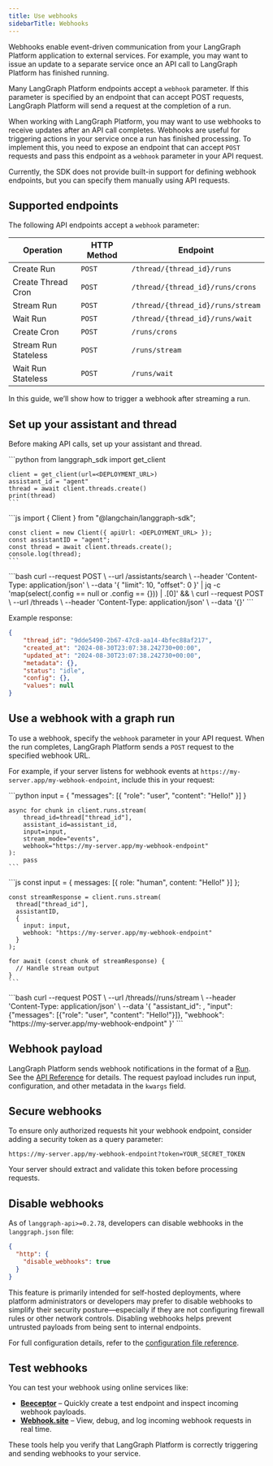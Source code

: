 ```yaml
---
title: Use webhooks
sidebarTitle: Webhooks
---
```


Webhooks enable event-driven communication from your LangGraph Platform application to external services. For example, you may want to issue an update to a separate service once an API call to LangGraph Platform has finished running.

Many LangGraph Platform endpoints accept a `webhook` parameter. If this parameter is specified by an endpoint that can accept POST requests, LangGraph Platform will send a request at the completion of a run.

When working with LangGraph Platform, you may want to use webhooks to receive updates after an API call completes. Webhooks are useful for triggering actions in your service once a run has finished processing. To implement this, you need to expose an endpoint that can accept `POST` requests and pass this endpoint as a `webhook` parameter in your API request.

Currently, the SDK does not provide built-in support for defining webhook endpoints, but you can specify them manually using API requests.

## Supported endpoints

The following API endpoints accept a `webhook` parameter:

| Operation            | HTTP Method | Endpoint                          |
|----------------------|-------------|-----------------------------------|
| Create Run           | `POST`      | `/thread/{thread_id}/runs`        |
| Create Thread Cron   | `POST`      | `/thread/{thread_id}/runs/crons`  |
| Stream Run           | `POST`      | `/thread/{thread_id}/runs/stream` |
| Wait Run             | `POST`      | `/thread/{thread_id}/runs/wait`   |
| Create Cron          | `POST`      | `/runs/crons`                     |
| Stream Run Stateless | `POST`      | `/runs/stream`                    |
| Wait Run Stateless   | `POST`      | `/runs/wait`                      |

In this guide, we’ll show how to trigger a webhook after streaming a run.

## Set up your assistant and thread

Before making API calls, set up your assistant and thread.

<Tabs>
  <Tab title="Python">
    ```python
    from langgraph_sdk import get_client
    
    client = get_client(url=<DEPLOYMENT_URL>)
    assistant_id = "agent"
    thread = await client.threads.create()
    print(thread)
    ```
  </Tab>
  <Tab title="JavaScript">
    ```js
    import { Client } from "@langchain/langgraph-sdk";
    
    const client = new Client({ apiUrl: <DEPLOYMENT_URL> });
    const assistantID = "agent";
    const thread = await client.threads.create();
    console.log(thread);
    ```
  </Tab>
  <Tab title="CURL">
    ```bash
    curl --request POST \
        --url <DEPLOYMENT_URL>/assistants/search \
        --header 'Content-Type: application/json' \
        --data '{ "limit": 10, "offset": 0 }' | jq -c 'map(select(.config == null or .config == {})) | .[0]' && \
    curl --request POST \
        --url <DEPLOYMENT_URL>/threads \
        --header 'Content-Type: application/json' \
        --data '{}'
    ```
  </Tab>
</Tabs>

Example response:

```json
{
    "thread_id": "9dde5490-2b67-47c8-aa14-4bfec88af217",
    "created_at": "2024-08-30T23:07:38.242730+00:00",
    "updated_at": "2024-08-30T23:07:38.242730+00:00",
    "metadata": {},
    "status": "idle",
    "config": {},
    "values": null
}
```

## Use a webhook with a graph run

To use a webhook, specify the `webhook` parameter in your API request. When the run completes, LangGraph Platform sends a `POST` request to the specified webhook URL.

For example, if your server listens for webhook events at `https://my-server.app/my-webhook-endpoint`, include this in your request:

<Tabs>
  <Tab title="Python">
    ```python
    input = { "messages": [{ "role": "user", "content": "Hello!" }] }
    
    async for chunk in client.runs.stream(
        thread_id=thread["thread_id"],
        assistant_id=assistant_id,
        input=input,
        stream_mode="events",
        webhook="https://my-server.app/my-webhook-endpoint"
    ):
        pass
    ```
  </Tab>
  <Tab title="JavaScript">
    ```js
    const input = { messages: [{ role: "human", content: "Hello!" }] };
    
    const streamResponse = client.runs.stream(
      thread["thread_id"],
      assistantID,
      {
        input: input,
        webhook: "https://my-server.app/my-webhook-endpoint"
      }
    );
    
    for await (const chunk of streamResponse) {
      // Handle stream output
    }
    ```
  </Tab>
  <Tab title="CURL">
    ```bash
    curl --request POST \
        --url <DEPLOYMENT_URL>/threads/<THREAD_ID>/runs/stream \
        --header 'Content-Type: application/json' \
        --data '{
            "assistant_id": <ASSISTANT_ID>,
            "input": {"messages": [{"role": "user", "content": "Hello!"}]},
            "webhook": "https://my-server.app/my-webhook-endpoint"
        }'
    ```
  </Tab>
</Tabs>

## Webhook payload

LangGraph Platform sends webhook notifications in the format of a [Run](assistants#execution). See the [API Reference](https://langchain-ai.github.io/langgraph/cloud/reference/api/server-api-ref.html#model/run) for details. The request payload includes run input, configuration, and other metadata in the `kwargs` field.

## Secure webhooks

To ensure only authorized requests hit your webhook endpoint, consider adding a security token as a query parameter:

```
https://my-server.app/my-webhook-endpoint?token=YOUR_SECRET_TOKEN
```

Your server should extract and validate this token before processing requests.

## Disable webhooks

As of `langgraph-api>=0.2.78`, developers can disable webhooks in the `langgraph.json` file:

```json
{
  "http": {
    "disable_webhooks": true
  }
}
```

This feature is primarily intended for self-hosted deployments, where platform administrators or developers may prefer to disable webhooks to simplify their security posture—especially if they are not configuring firewall rules or other network controls. Disabling webhooks helps prevent untrusted payloads from being sent to internal endpoints.

For full configuration details, refer to the [configuration file reference](https://langchain-ai.github.io/langgraph/cloud/reference/cli/?h=disable_webhooks#configuration-file).

## Test webhooks

You can test your webhook using online services like:

* **[Beeceptor](https://beeceptor.com/)** – Quickly create a test endpoint and inspect incoming webhook payloads.
* **[Webhook.site](https://webhook.site/)** – View, debug, and log incoming webhook requests in real time.

These tools help you verify that LangGraph Platform is correctly triggering and sending webhooks to your service.

